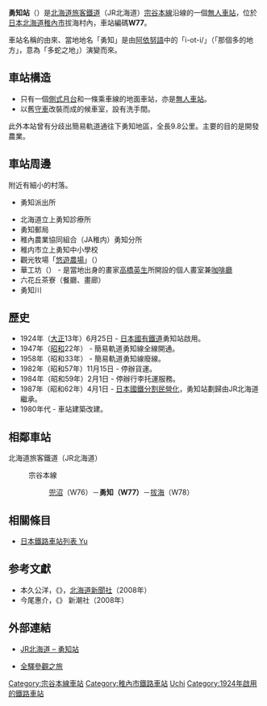 {{noteTA
|T=zh-tw:勇知車站;zh-cn:勇知站;zh-hk:勇知站;
|1=zh-tw:勇知車站;zh-cn:勇知站;zh-hk:勇知站;
|2=zh-tw:車站;zh-hk:站;zh-cn:站;
|3=zh-tw:車站;zh-hk:站;zh-cn:站;
}}

{{日本車站資訊
|公司色 = #2cb431
|文字色 = 
|站名 = 勇知站
|圖片 = Yuchi-Station-waiting_room.jpg
|pxl = 
|圖片說明 = 以[[守車|守車]]改裝而成的勇知車站候車室。後方的新建築為上勇知診療所。
|日文原名 = 勇知
|平假名 = ゆうち
|羅馬拼音 = Yūchi
|副站名 = 
|前一站 = W76 [[兜沼站|兜沼]]
|前一站距離 = 5.8
|後一站距離 = 8.3
|後一站 = [[拔海站|拔海]] W78
|電報略號 = ユチ
|車站編號 = {{車站編號c|brown|W77}}
|停站路線數 = 
|所屬公司 = [[File:JR_logo_(hokkaido).svg|23px]][[北海道旅客鐵道|北海道旅客鐵道]]（JR北海道）
|所屬路線 = {{Color|#954a35|■}}[[宗谷本線|宗谷本線]]
|距離 = 236.7
|起點站 = [[旭川站|旭川]]
|所在地 = [[北海道|北海道]][[稚内市|稚内市]]拔海村
|車站構造 = 地面站
|月台配置 = 1面1線
|啟用年月日 = 1924年（大正13年）6月25日
|廢站年月日 = 
|上下車人次 = 44
|統計年度 = 1992
|轉車 = 
|備註 = 無人車站
|全寬備註 = 
}}

'''勇知站'''（{{jpn|j=勇知駅|hg=ゆうちえき|rm=Yūchi eki|f=y}}）是[[北海道旅客鐵道|北海道旅客鐵道]]（JR北海道）[[宗谷本線|宗谷本線]]沿線的一個[[無人車站|無人車站]]，位於[[日本|日本]][[北海道|北海道]][[稚內市|稚內市]]拔海村內，車站編碼'''W77'''。

車站名稱的由來、當地地名「勇知」是由[[阿依努語|阿依努語]]中的「i-ot-i/{{lang|ja|イオチ}}」（「那個多的地方」，意為「多蛇之地」）演變而來。

==車站構造==
*只有一個[[側式月台|側式月台]]和一條乘車線的地面車站，亦是[[無人車站|無人車站]]。
*以舊[[守車|守車]]改裝而成的候車室，設有洗手間。
此外本站曾有分歧出簡易軌道通往下勇知地區，全長9.8公里。主要的目的是開發農業。

==車站周邊==
附近有細小的村落。
* {{Link-ja|稚內警署|稚内警察署}}勇知派出所
* 北海道立上勇知診療所
* 勇知郵局
* 稚內農業協同組合（JA稚内）勇知分所
* 稚内市立上勇知中小學校
* 觀光牧場「[http://p.yuuyuufarm.com/ 悠遊農場]」（{{lang|ja|悠遊ファーム}}）
* 華工坊（{{lang|ja|あとりえ華}}） - 是當地出身的畫家[[高橋英生|高橋英生]]所開設的個人畫室兼[[咖啡廳|咖啡廳]]
* 六花丘茶寮（餐廳、畫廊）
* 勇知川

==歷史==
*1924年（[[大正|大正]]13年）6月25日 - [[日本國有鐵道|日本國有鐵道]]勇知站啟用。
*1947年（[[昭和|昭和]]22年） - 簡易軌道勇知線全線開通。
*1958年（昭和33年） - 簡易軌道勇知線廢線。
*1982年（昭和57年）11月15日 - 停辦貨運。
*1984年（昭和59年）2月1日 - 停辦行李托運服務。
*1987年（昭和62年）4月1日 - [[日本國鐵分割民營化|日本國鐵分割民營化]]，勇知站劃歸由JR北海道繼承。
*1980年代 - 車站建築改建。

== 相鄰車站 ==
; 北海道旅客鐵道（JR北海道）
: {{Color|#954a35|■}}宗谷本線
:: [[兜沼站|兜沼]]（W76）－'''勇知（W77）'''－[[拔海站|拔海]]（W78）

==相關條目==
* [[日本鐵路車站列表_Yu|日本鐵路車站列表 Yu]]

== 参考文獻 ==
* 本久公洋，《{{lang|ja|北海道鉄道駅大図鑑}}》，[[北海道新聞社|北海道新聞社]]（2008年）
* 今尾惠介，《{{lang|ja|日本鉄道旅行地図帳 1號・北海道}}》 新潮社（2008年）

== 外部連結 ==
* {{ja}}[http://www.jrhokkaido.co.jp/network/station/station.html#4512 JR北海道 – 勇知站]{{Wayback|url=http://www.jrhokkaido.co.jp/network/station/station.html#4512 |date=20190202042725 }}
* {{ja}}[http://www.tsuchibuta.com/jr-hokkaido/souyaline/52yuuchi/52yuuchi.htm 全驛參觀之旅]

{{宗谷本線}}

{{DEFAULTSORT:Yuchi}}
[[Category:宗谷本線車站|Category:宗谷本線車站]]
[[Category:稚內市鐵路車站|Category:稚內市鐵路車站]]
[[Category:日本鐵路車站_Yu|Uchi]]
[[Category:1924年啟用的鐵路車站|Category:1924年啟用的鐵路車站]]
